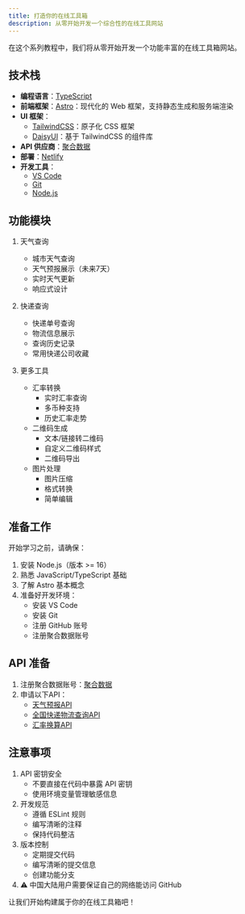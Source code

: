 ```yaml
---
title: 打造你的在线工具箱
description: 从零开始开发一个综合性的在线工具网站
---
```


在这个系列教程中，我们将从零开始开发一个功能丰富的在线工具箱网站。

## 技术栈

- **编程语言**：[TypeScript](https://www.typescriptlang.org/)
- **前端框架**：[Astro](https://astro.build/)：现代化的 Web 框架，支持静态生成和服务端渲染
- **UI 框架**：
  - [TailwindCSS](https://tailwindcss.com/)：原子化 CSS 框架
  - [DaisyUI](https://daisyui.com/)：基于 TailwindCSS 的组件库
- **API 供应商**：[聚合数据](https://www.juhe.cn/)
- **部署**：[Netlify](https://www.netlify.com/)
- **开发工具**：
  - [VS Code](https://code.visualstudio.com/)
  - [Git](https://git-scm.com/)
  - [Node.js](https://nodejs.org/)

## 功能模块

1. 天气查询
   - 城市天气查询
   - 天气预报展示（未来7天）
   - 实时天气更新
   - 响应式设计

2. 快递查询
   - 快递单号查询
   - 物流信息展示
   - 查询历史记录
   - 常用快递公司收藏

3. 更多工具
   - 汇率转换
     - 实时汇率查询
     - 多币种支持
     - 历史汇率走势
   - 二维码生成
     - 文本/链接转二维码
     - 自定义二维码样式
     - 二维码导出
   - 图片处理
     - 图片压缩
     - 格式转换
     - 简单编辑

## 准备工作

开始学习之前，请确保：

1. 安装 Node.js（版本 >= 16）
2. 熟悉 JavaScript/TypeScript 基础
3. 了解 Astro 基本概念
4. 准备好开发环境：
   - 安装 VS Code
   - 安装 Git
   - 注册 GitHub 账号
   - 注册聚合数据账号

## API 准备

1. 注册聚合数据账号：[聚合数据](https://www.juhe.cn/)
2. 申请以下API：
   - [天气预报API](https://www.juhe.cn/docs/api/id/109)
   - [全国快递物流查询API](https://www.juhe.cn/docs/api/id/106)
   - [汇率换算API](https://www.juhe.cn/docs/api/id/107)

## 注意事项

1. API 密钥安全
   - 不要直接在代码中暴露 API 密钥
   - 使用环境变量管理敏感信息
2. 开发规范
   - 遵循 ESLint 规则
   - 编写清晰的注释
   - 保持代码整洁
3. 版本控制
   - 定期提交代码
   - 编写清晰的提交信息
   - 创建功能分支
4. <span class="text-yellow-500">⚠️ 中国大陆用户需要保证自己的网络能访问 GitHub</span>

让我们开始构建属于你的在线工具箱吧！
